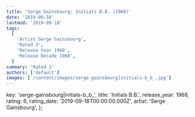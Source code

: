 ```yaml
---
title: 'Serge Gainsbourg: Initials B.B. (1968)'
date: '2019-09-18'
lastmod: '2019-09-18'
tags:
  [
    'Artist Serge Gainsbourg',
    'Rated 3',
    'Release Year 1968',
    'Release Decade 1960',
  ]
summary: 'Rated 3'
authors: ['default']
images: ['/content/images/serge-gainsbourg|initials-b_b_.jpg']
---
```


  key: 'serge-gainsbourg|initials-b_b_',
  title: 'Initials B.B.',
  release_year: 1968,
  rating: 6,
  rating_date: '2019-09-18T00:00:00.000Z',
  artist: 'Serge Gainsbourg',
};

<MusicRating data={data} />
